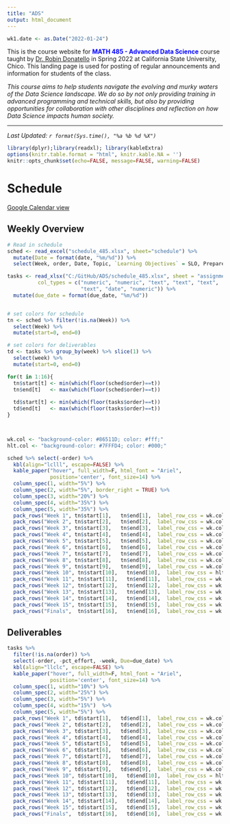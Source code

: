 ```yaml
---
title: "ADS"
output: html_document
---
```

```r
wk1.date <- as.Date("2022-01-24")
```

This is the course website for <span style="color:blue">**MATH 485 - Advanced Data Science**</span> course taught by [Dr. Robin Donatello](www.norcalbiostat.com) in Spring 2022 at California State University, Chico. This landing page is used for posting of regular announcements and information for students of the class. 

_This course aims to help students navigate the evolving and murky waters of the Data Science landscape. We do so by not only providing training in advanced programming and technical skills, but also by providing opportunities for collaboration with other disciplines and reflection on how Data Science impacts human society._

----
_Last Updated: `r format(Sys.time(), "%a %b %d %X")`_

```r
library(dplyr);library(readxl); library(kableExtra)
options(knitr.table.format = "html", knitr.kable.NA = '') 
knitr::opts_chunk$set(echo=FALSE, message=FALSE, warning=FALSE) 
```

# Schedule  {.tabset .tabset-fade .tabset-pills}

[Google Calendar view](https://calendar.google.com/calendar/u/0?cid=bWFpbC5jc3VjaGljby5lZHVfajg0NjlvamVhcHFyZXNiZWswdmxobzRxMjBAZ3JvdXAuY2FsZW5kYXIuZ29vZ2xlLmNvbQ)

## Weekly Overview 

```r
# Read in schedule
sched <- read_excel("schedule_485.xlsx", sheet="schedule") %>% 
  mutate(Date = format(date, "%m/%d")) %>% 
  select(Week, order, Date, Topic, `Learning Objectives` = SLO, Prepare)

tasks <- read_xlsx("C:/GitHub/ADS/schedule_485.xlsx", sheet = "assignments", 
          col_types = c("numeric", "numeric", "text", "text", "text", 
                        "text", "date", "numeric")) %>%
  mutate(due_date = format(due_date, "%m/%d"))


# set colors for schedule
tn <- sched %>% filter(!is.na(Week)) %>% 
  select(Week) %>% 
  mutate(start=0, end=0)

# set colors for deliverables
td <- tasks %>% group_by(week) %>% slice(1) %>% 
  select(week) %>% 
  mutate(start=0, end=0)

for(t in 1:16){
  tn$start[t] <- min(which(floor(sched$order)==t))
  tn$end[t]   <- max(which(floor(sched$order)==t))
  
  td$start[t] <- min(which(floor(tasks$order)==t))
  td$end[t]   <- max(which(floor(tasks$order)==t))
}



wk.col <- "background-color: #86511D; color: #fff;"
hlt.col <- "background-color: #7FFFD4; color: #000;"

```

```r
sched %>% select(-order) %>%
  kbl(align="lclll", escape=FALSE) %>%
  kable_paper("hover", full_width=F, html_font = "Ariel",
              position='center', font_size=14) %>%
  column_spec(1, width="5%") %>% 
  column_spec(2, width="5%", border_right = TRUE) %>% 
  column_spec(3, width="20%") %>% 
  column_spec(4, width="35%") %>% 
  column_spec(5, width="35%") %>%
  pack_rows("Week 1", tn$start[1],   tn$end[1],  label_row_css = wk.col) %>%
  pack_rows("Week 2", tn$start[2],   tn$end[2],  label_row_css = wk.col) %>%
  pack_rows("Week 3", tn$start[3],   tn$end[3],  label_row_css = wk.col) %>%
  pack_rows("Week 4", tn$start[4],   tn$end[4],  label_row_css = wk.col) %>%
  pack_rows("Week 5", tn$start[5],   tn$end[5],  label_row_css = wk.col) %>%
  pack_rows("Week 6", tn$start[6],   tn$end[6],  label_row_css = wk.col) %>%
  pack_rows("Week 7", tn$start[7],   tn$end[7],  label_row_css = wk.col) %>%
  pack_rows("Week 8", tn$start[8],   tn$end[8],  label_row_css = wk.col) %>%
  pack_rows("Week 9", tn$start[9],   tn$end[9],  label_row_css = wk.col) %>%
  pack_rows("Week 10", tn$start[10],   tn$end[10],  label_row_css = hlt.col) %>%
  pack_rows("Week 11", tn$start[11],   tn$end[11],  label_row_css = wk.col) %>%
  pack_rows("Week 12", tn$start[12],   tn$end[12],  label_row_css = wk.col) %>%
  pack_rows("Week 13", tn$start[13],   tn$end[13],  label_row_css = wk.col) %>%
  pack_rows("Week 14", tn$start[14],   tn$end[14],  label_row_css = wk.col) %>%
  pack_rows("Week 15", tn$start[15],   tn$end[15],  label_row_css = wk.col) %>%
  pack_rows("Finals",  tn$start[16],   tn$end[16],  label_row_css = wk.col)

```


## Deliverables

```r
tasks %>%
  filter(!is.na(order)) %>%
  select(-order, -pct_effort, -week, Due=due_date) %>%
  kbl(align="llclc", escape=FALSE) %>%
  kable_paper("hover", full_width=F, html_font = "Ariel",
              position='center', font_size=14) %>%
  column_spec(1, width="10%") %>%
  column_spec(2, width="25%") %>%
  column_spec(3, width="5%") %>%
  column_spec(4, width="15%")  %>%
  column_spec(5, width="5%") %>%
  pack_rows("Week 1", td$start[1],   td$end[1],  label_row_css = wk.col) %>%
  pack_rows("Week 2", td$start[2],   td$end[2],  label_row_css = wk.col) %>%
  pack_rows("Week 3", td$start[3],   td$end[3],  label_row_css = wk.col) %>%
  pack_rows("Week 4", td$start[4],   td$end[4],  label_row_css = wk.col) %>%
  pack_rows("Week 5", td$start[5],   td$end[5],  label_row_css = wk.col) %>%
  pack_rows("Week 6", td$start[6],   td$end[6],  label_row_css = wk.col) %>%
  pack_rows("Week 7", td$start[7],   td$end[7],  label_row_css = wk.col) %>%
  pack_rows("Week 8", td$start[8],   td$end[8],  label_row_css = wk.col) %>%
  pack_rows("Week 9", td$start[9],   td$end[9],  label_row_css = wk.col) %>%
  pack_rows("Week 10", td$start[10],   td$end[10],  label_row_css = hlt.col) %>%
  pack_rows("Week 11", td$start[11],   td$end[11],  label_row_css = wk.col) %>%
  pack_rows("Week 12", td$start[12],   td$end[12],  label_row_css = wk.col) %>%
  pack_rows("Week 13", td$start[13],   td$end[13],  label_row_css = wk.col) %>%
  pack_rows("Week 14", td$start[14],   td$end[14],  label_row_css = wk.col) %>%
  pack_rows("Week 15", td$start[15],   td$end[15],  label_row_css = wk.col) %>%
  pack_rows("Finals",  td$start[16],   td$end[16],  label_row_css = wk.col)
```



